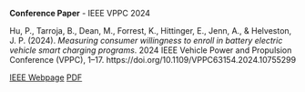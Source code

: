 :::: {.card .mb-4 .custom-card}
::: {.card-body}
**Conference Paper** - IEEE VPPC 2024

Hu, P., Tarroja, B., Dean, M., Forrest, K., Hittinger, E., Jenn, A., & Helveston, J. P. (2024). *Measuring consumer willingness to enroll in battery electric vehicle smart charging programs*. 2024 IEEE Vehicle Power and Propulsion Conference (VPPC), 1–17. https://doi.org/10.1109/VPPC63154.2024.10755299

::: {.d-flex .justify-content-end}
[<i class="bi bi-journal-bookmark-fill"></i> IEEE Webpage](https://ieeexplore.ieee.org/document/10755299){.btn .btn-outline-primary .mx-1}
[<i class="bi bi-file-earmark-pdf"></i> PDF](/files/2024-ieee-smart-charging.pdf){.btn .btn-outline-primary .mx-1}
:::
:::
::::
